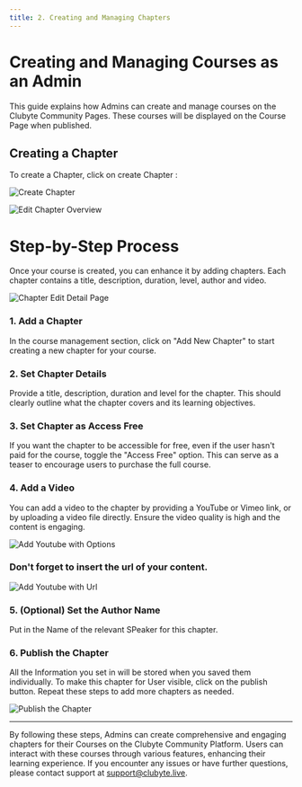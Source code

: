```yaml
---
title: 2. Creating and Managing Chapters
---
```


# Creating and Managing Courses as an Admin

This guide explains how Admins can create and manage courses on the Clubyte Community Pages. These courses will be displayed on the Course Page when published.

## Creating a Chapter

To create a Chapter, click on create Chapter :

![Create Chapter](/create-chapter.png)

![Edit Chapter Overview](/Edit-Chapter-Overview.png)

# Step-by-Step Process

Once your course is created, you can enhance it by adding chapters. Each chapter contains a title, description, duration, level, author and video.

![Chapter Edit Detail Page](/Chapter-Edit-DetailPage.png)

### 1. Add a Chapter

In the course management section, click on "Add New Chapter" to start creating a new chapter for your course.

### 2. Set Chapter Details

Provide a title, description, duration and level for the chapter. This should clearly outline what the chapter covers and its learning objectives.

### 3. Set Chapter as Access Free

If you want the chapter to be accessible for free, even if the user hasn't paid for the course, toggle the "Access Free" option. This can serve as a teaser to encourage users to purchase the full course.

### 4. Add a Video

You can add a video to the chapter by providing a YouTube or Vimeo link, or by uploading a video file directly. Ensure the video quality is high and the content is engaging.

![Add Youtube with Options](/add-youtube-with-options.png)

### Don't forget to insert the url of your content.

![Add Youtube with Url](/add-youtube-with-url.png)

### 5. (Optional) Set the Author Name

Put in the Name of the relevant SPeaker for this chapter.

### 6. Publish the Chapter

All the Information you set in will be stored when you saved them individually. To make this chapter for User visible, click on the publish button. Repeat these steps to add more chapters as needed.

![Publish the Chapter](/publish-the-chapter.png)

---

By following these steps, Admins can create comprehensive and engaging chapters for their Courses on the Clubyte Community Platform. Users can interact with these courses through various features, enhancing their learning experience. If you encounter any issues or have further questions, please contact support at [support@clubyte.live](mailto:support@clubyte.live).